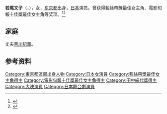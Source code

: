 '''若尾文子'''（{{jpn|j=若尾 文子|hg=わかお あやこ|rm=Wakao Ayako}}，{{bd|1933年|11月8日|}}），女，[[东京都|东京都]]出身，[[日本|日本]]演员。曾获得藍絲帶獎最佳女主角、電影旬報十佳獎最佳女主角等奖项。<ref>{{Cite web|title=Wakao Ayako: The Career of a Classic Silver Screen Star|url=https://www.nippon.com/en/japan-topics/c03077/wakao-ayako-the-career-of-a-classic-silver-screen-star.html|accessdate=2021-04-12|date=2020-03-06|work=nippon.com|language=en|archive-date=2020-09-24|archive-url=https://web.archive.org/web/20200924190437/https://www.nippon.com/en/japan-topics/c03077/wakao-ayako-the-career-of-a-classic-silver-screen-star.html|dead-url=no}}</ref><ref>{{Cite web|title=若尾文子的情与欲|url=http://edu.1905.com/archives/view/1354/|accessdate=2021-04-12|work=电影学院|archive-date=2021-04-12|archive-url=https://web.archive.org/web/20210412200254/http://edu.1905.com/archives/view/1354/|dead-url=no}}</ref>

== 家庭 ==
丈夫[[黑川纪章|黑川纪章]]。

== 参考资料 ==
{{reflist}}

{{藍絲帶獎最佳女主角}}
{{電影旬報十佳獎最佳女主角}}
{{田中絹代獎}}

{{Authority control}}
{{DEFAULTSORT:Wakao Ayako}}

[[Category:東京都區部出身人物|Category:東京都區部出身人物]]
[[Category:日本女演員|Category:日本女演員]]
[[Category:藍絲帶獎最佳女主角得主|Category:藍絲帶獎最佳女主角得主]]
[[Category:電影旬報十佳獎最佳女主角得主|Category:電影旬報十佳獎最佳女主角得主]]
[[Category:田中絹代獎得主|Category:田中絹代獎得主]]
[[Category:大映演員|Category:大映演員]]
[[Category:日本舞台劇演員|Category:日本舞台劇演員]]